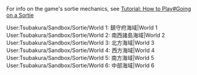 For info on the game's sortie mechanics, see [[Tutorial: How to Play#Going on a Sortie]]
<div id="EventTemplate">
<tabview>
User:Tsubakura/Sandbox/Sortie/World 1: 鎮守府海域|World 1
User:Tsubakura/Sandbox/Sortie/World 2: 南西諸島海域|World 2
User:Tsubakura/Sandbox/Sortie/World 3: 北方海域|World 3
User:Tsubakura/Sandbox/Sortie/World 4: 西方海域|World 4
User:Tsubakura/Sandbox/Sortie/World 5: 南方海域|World 5
User:Tsubakura/Sandbox/Sortie/World 6: 中部海域|World 6
</tabview>
</div>